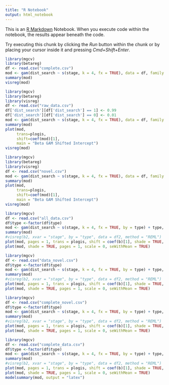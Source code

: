 ```yaml
---
title: "R Notebook"
output: html_notebook
---
```


This is an [R Markdown](http://rmarkdown.rstudio.com) Notebook. When you execute code within the notebook, the results appear beneath the code. 

Try executing this chunk by clicking the *Run* button within the chunk or by placing your cursor inside it and pressing *Cmd+Shift+Enter*. 


```r
library(mgcv)
library(betareg)
df <- read.csv("complete.csv")
mod <- gam(dist_search ~ s(stage, k = 4, fx = TRUE), data = df, family = betar(link="logit"), method = "REML")
summary(mod)
visreg(mod)
```
```r
library(mgcv)
library(betareg)
library(visreg)
df <- read.csv("raw_data.csv")
df['dist_search'][df['dist_search'] == 1] <- 0.99
df['dist_search'][df['dist_search'] == 0] <- 0.01
mod <- gam(dist_search ~ s(stage, k = 4, fx = TRUE), data = df, family = betar(link="logit"), method = "REML")
summary(mod)
plot(mod,
     trans=plogis,
     shift=coef(mod)[1],
     main = "Beta GAM Shifted Intercept")
visreg(mod)
```

```r
library(mgcv)
library(betareg)
library(visreg)
df <- read.csv("novel.csv")
mod <- gam(dist_search ~ s(stage, k = 4, fx = TRUE), data = df, family = quasibinomial(link="logit"), method = "REML")
summary(mod)
plot(mod,
     trans=plogis,
     shift=coef(mod)[1],
     main = "Beta GAM Shifted Intercept")
visreg(mod)
```



```r
library(mgcv)
df <- read.csv("all_data.csv")
df$type <-factor(df$type)
mod <- gam(dist_search ~ s(stage, k = 4, fx = TRUE, by = type) + type, data = df, family = betar(link="logit"), method = "REML")
summary(mod)
#visreg(b2, xvar = "stage", by = "type", data = df2, method = "REML")
plot(mod, pages = 1, trans = plogis, shift = coef(b)[1], shade = TRUE, shade.col = "lightgreen", col= "purple")
plot(mod, shade = TRUE, pages = 1, scale = 0, seWithMean = TRUE)
```
```r
library(mgcv)
df <- read.csv("data_novel.csv")
df$type <-factor(df$type)
mod <- gam(dist_search ~ s(stage, k = 4, fx = TRUE, by = type) + type, data = df, family = betar(link="logit"), method = "REML")
summary(mod)
#visreg(b2, xvar = "stage", by = "type", data = df2, method = "REML")
plot(mod, pages = 1, trans = plogis, shift = coef(b)[1], shade = TRUE, shade.col = "lightgreen", col= "purple")
plot(mod, shade = TRUE, pages = 1, scale = 0, seWithMean = TRUE)
```
```r
library(mgcv)
df <- read.csv("complete_novel.csv")
df$type <-factor(df$type)
mod <- gam(dist_search ~ s(stage, k = 4, fx = TRUE, by = type) + type, data = df, family = betar(link="logit"), method = "REML")
summary(mod)
#visreg(b2, xvar = "stage", by = "type", data = df2, method = "REML")
plot(mod, pages = 1, trans = plogis, shift = coef(b)[1], shade = TRUE, shade.col = "lightgreen", col= "purple")
plot(mod, shade = TRUE, pages = 1, scale = 0, seWithMean = TRUE)
```


```r
library(mgcv)
df <- read.csv("complete_data.csv")
df$type <-factor(df$type)
mod <- gam(dist_search ~ s(stage, k = 4, fx = TRUE, by = type) + type, data = df, family = betar(link="logit"), method = "REML")
summary(mod)
#visreg(b2, xvar = "stage", by = "type", data = df2, method = "REML")
plot(mod, pages = 1, trans = plogis, shift = coef(b)[1], shade = TRUE, shade.col = "lightgreen", col= "purple")
plot(mod, shade = TRUE, pages = 1, scale = 0, seWithMean = TRUE)
modelsummary(mod, output = "latex")
```

